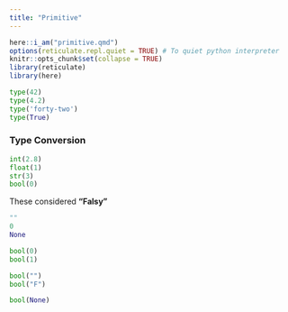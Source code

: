 ```yaml
---
title: "Primitive"
---
```


```r
here::i_am("primitive.qmd")
options(reticulate.repl.quiet = TRUE) # To quiet python interpreter
knitr::opts_chunk$set(collapse = TRUE)
library(reticulate)
library(here)
```

```python
type(42)
type(4.2)              
type('forty-two')      
type(True)             
```

### Type Conversion

```python
int(2.8)
float(1)
str(3)
bool(0)
```

These considered **"Falsy"**

```python
""
0
None
```

```python
bool(0)
bool(1)

bool("")
bool("F")

bool(None)
```


